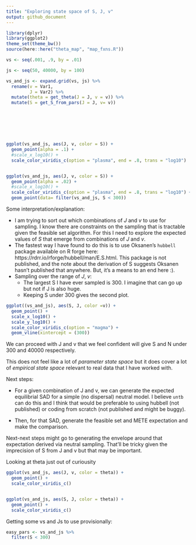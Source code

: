 ```yaml
---
title: "Exploring state space of S, J, v"
output: github_document
---
```


```r
library(dplyr)
library(ggplot2)
theme_set(theme_bw())
source(here::here("theta_map", "map_fxns.R"))
```

```r

vs <- seq(.001, .9, by = .01)

js <- seq(50, 40000, by = 100) 

vs_and_js <- expand.grid(vs, js) %>%
  rename(v = Var1,
         J = Var2) %>%
  mutate(theta = get_theta(J = J, v = v)) %>%
  mutate(S = get_S_from_pars(J = J, v= v)) 







ggplot(vs_and_js, aes(J, v, color = S)) + 
  geom_point(alpha = .1) +
  #scale_x_log10() +
  scale_color_viridis_c(option = "plasma", end = .8, trans = "log10") 


ggplot(vs_and_js, aes(J, v, color = S)) + 
  geom_point(alpha = .02) +
  #scale_x_log10() +
  scale_color_viridis_c(option = "plasma", end = .8, trans = "log10") +
  geom_point(data= filter(vs_and_js, S < 300))

```

Some interpretation/explanation:

- I am trying to sort out which combinations of $J$ and $v$ to use for sampling. I know there are constraints on the sampling that is tractable given the feasible set algorithm. For this I need to explore the expected values of $S$ that emerge from combinations of $J$ and $v$.
- The fastest way I have found to do this is to use Oksanen's `hubbell` package available on R forge here: https://rdrr.io/rforge/hubbell/man/E.S.html. This package is not published, and the note about the derivation of S suggests Oksanen hasn't published that anywhere. But, it's a means to an end here :).
- Sampling over the range of $J$, $v$:
    - The largest S I have ever sampled is 300. I imagine that can go up but not if J is also huge.
    - Keeping S under 300 gives the second plot.
    
```r

ggplot((vs_and_js), aes(S, J, color =v)) +
  geom_point() +
  scale_x_log10() +
  scale_y_log10() +
  scale_color_viridis_c(option = "magma") +
  geom_vline(xintercept = (300))
```

We can proceed with J and v that we feel confident will give S and N under 300 and 40000 respectively.

This does not feel like a lot of *parameter state space* but it does cover a lot of *empirical state space* relevant to real data that I have worked with. 


Next steps:

- For a given combination of J and v, we can generate the expected equilibrial SAD for a simple (no dispersal) neutral model. I believe `untb` can do this and I think that would be preferable to using hubbell (not published) or coding from scratch (not published and might be buggy).

- Then, for that SAD, generate the feasible set and METE expectation and make the comparison.

Next-next steps might go to generating the envelope around that expectation derived via neutral sampling. That'll be tricky given the imprecision of S from J and v but that may be important. 

Looking at theta just out of curiousity

```r

ggplot(vs_and_js, aes(J, v, color = theta)) +
  geom_point() +
  scale_color_viridis_c()


ggplot(vs_and_js, aes(S, J, color = theta)) +
  geom_point() +
  scale_color_viridis_c()

```


Getting some vs and Js to use provisionally:


```r

easy_pars <- vs_and_js %>%
  filter(S < 300)

```